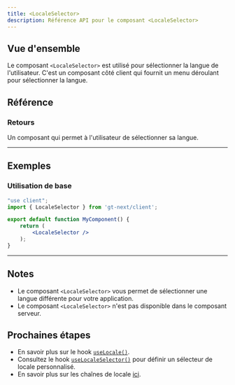 ```yaml
---
title: <LocaleSelector>
description: Référence API pour le composant <LocaleSelector>
---
```


## Vue d'ensemble

Le composant `<LocaleSelector>` est utilisé pour sélectionner la langue de l'utilisateur.
C'est un composant côté client qui fournit un menu déroulant pour sélectionner la langue.

## Référence

### Retours

Un composant qui permet à l'utilisateur de sélectionner sa langue.

---

## Exemples

### Utilisation de base

```jsx
"use client";
import { LocaleSelector } from 'gt-next/client';

export default function MyComponent() {
    return (
        <LocaleSelector />
    );
}
```

---

## Notes
* Le composant `<LocaleSelector>` vous permet de sélectionner une langue différente pour votre application.
* Le composant `<LocaleSelector>` n'est pas disponible dans le composant serveur.

## Prochaines étapes

* En savoir plus sur le hook [`useLocale()`](/docs/next/api/helpers/useLocale).
* Consultez le hook [`useLocaleSelector()`](/docs/next/api/helpers/useLocaleSelector) pour définir un sélecteur de locale personnalisé.
* En savoir plus sur les chaînes de locale [ici](/docs/reference/locale-strings).
